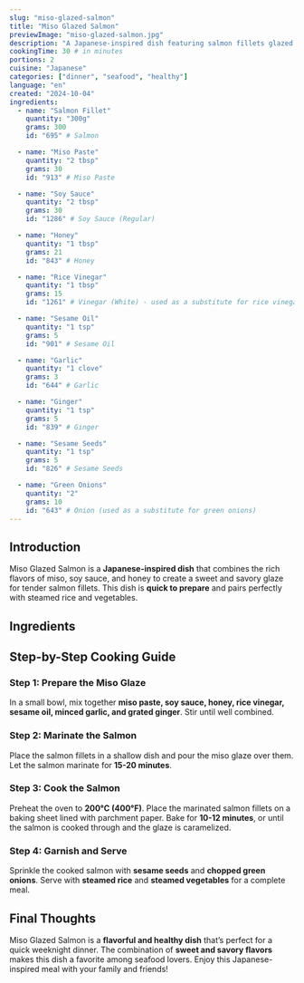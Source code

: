 ```yaml
---
slug: "miso-glazed-salmon"
title: "Miso Glazed Salmon"
previewImage: "miso-glazed-salmon.jpg"
description: "A Japanese-inspired dish featuring salmon fillets glazed with a sweet and savory miso sauce, served with steamed rice and vegetables."
cookingTime: 30 # in minutes
portions: 2
cuisine: "Japanese"
categories: ["dinner", "seafood", "healthy"]
language: "en"
created: "2024-10-04"
ingredients:
  - name: "Salmon Fillet"
    quantity: "300g"
    grams: 300
    id: "695" # Salmon

  - name: "Miso Paste"
    quantity: "2 tbsp"
    grams: 30
    id: "913" # Miso Paste

  - name: "Soy Sauce"
    quantity: "2 tbsp"
    grams: 30
    id: "1286" # Soy Sauce (Regular)

  - name: "Honey"
    quantity: "1 tbsp"
    grams: 21
    id: "843" # Honey

  - name: "Rice Vinegar"
    quantity: "1 tbsp"
    grams: 15
    id: "1261" # Vinegar (White) - used as a substitute for rice vinegar

  - name: "Sesame Oil"
    quantity: "1 tsp"
    grams: 5
    id: "901" # Sesame Oil

  - name: "Garlic"
    quantity: "1 clove"
    grams: 3
    id: "644" # Garlic

  - name: "Ginger"
    quantity: "1 tsp"
    grams: 5
    id: "839" # Ginger

  - name: "Sesame Seeds"
    quantity: "1 tsp"
    grams: 5
    id: "826" # Sesame Seeds

  - name: "Green Onions"
    quantity: "2"
    grams: 10
    id: "643" # Onion (used as a substitute for green onions)
---
```



## Introduction

Miso Glazed Salmon is a **Japanese-inspired dish** that combines the rich flavors of miso, soy sauce, and honey to create a sweet and savory glaze for tender salmon fillets. This dish is **quick to prepare** and pairs perfectly with steamed rice and vegetables.

## Ingredients

<IngredientsList
  ingredients={frontmatter.ingredients}
  portions={frontmatter.portions}
/>

## Step-by-Step Cooking Guide

### Step 1: Prepare the Miso Glaze

In a small bowl, mix together **miso paste, soy sauce, honey, rice vinegar, sesame oil, minced garlic, and grated ginger**. Stir until well combined.

<CookingStep action="mixing-bowl-liquids-marinade" />

### Step 2: Marinate the Salmon

Place the salmon fillets in a shallow dish and pour the miso glaze over them. Let the salmon marinate for **15-20 minutes**.

<CookingStep action="seasoning-salmon" />

### Step 3: Cook the Salmon

Preheat the oven to **200°C (400°F)**. Place the marinated salmon fillets on a baking sheet lined with parchment paper. Bake for **10-12 minutes**, or until the salmon is cooked through and the glaze is caramelized.

<CookingStep action="roasting-oven-fish-red" />

### Step 4: Garnish and Serve

Sprinkle the cooked salmon with **sesame seeds** and **chopped green onions**. Serve with **steamed rice** and **steamed vegetables** for a complete meal.

## Final Thoughts

Miso Glazed Salmon is a **flavorful and healthy dish** that’s perfect for a quick weeknight dinner. The combination of **sweet and savory flavors** makes this dish a favorite among seafood lovers. Enjoy this Japanese-inspired meal with your family and friends!

<NutritionFacts ingredients={frontmatter.ingredients} />
